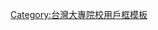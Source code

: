 {{Userbox
|id= PU<!--[[File:Pulogo.gif|50px]]。注意合理使用之规定：“绝对不能将“合理使用”之图片，放入个人的用户页面进行展示。”-->
|id-c= #FFFAFA
|info= 這名用戶是'''[[靜宜大學]]'''的學生、校友或教職人員。
|info-c= #E6C35C
|info-s= 10
|border-c= #4D3900
}}
<includeonly>[[Category:靜宜大學維基人|{{PAGENAME}}]]</includeonly>
<noinclude>
<p style= "clear:both;padding-top:2em">
[[Category:台灣大專院校用戶框模板]]
</noinclude>